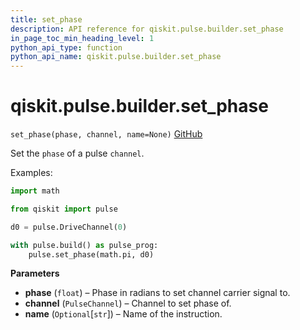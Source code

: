 ```yaml
---
title: set_phase
description: API reference for qiskit.pulse.builder.set_phase
in_page_toc_min_heading_level: 1
python_api_type: function
python_api_name: qiskit.pulse.builder.set_phase
---
```


# qiskit.pulse.builder.set\_phase

<span id="qiskit.pulse.builder.set_phase" />

`set_phase(phase, channel, name=None)` [GitHub](https://github.com/qiskit/qiskit/tree/stable/0.21/qiskit/pulse/builder.py "view source code")

Set the `phase` of a pulse `channel`.

Examples:

```python
import math

from qiskit import pulse

d0 = pulse.DriveChannel(0)

with pulse.build() as pulse_prog:
    pulse.set_phase(math.pi, d0)
```

**Parameters**

*   **phase** (`float`) – Phase in radians to set channel carrier signal to.
*   **channel** (`PulseChannel`) – Channel to set phase of.
*   **name** (`Optional`\[`str`]) – Name of the instruction.

